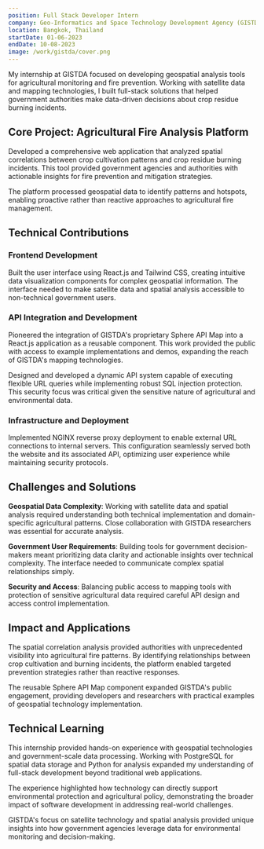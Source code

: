 ```yaml
---
position: Full Stack Developer Intern
company: Geo-Informatics and Space Technology Development Agency (GISTDA)
location: Bangkok, Thailand
startDate: 01-06-2023
endDate: 10-08-2023
image: /work/gistda/cover.png
---
```


My internship at GISTDA focused on developing geospatial analysis tools for agricultural monitoring and fire prevention. Working with satellite data and mapping technologies, I built full-stack solutions that helped government authorities make data-driven decisions about crop residue burning incidents.

## Core Project: Agricultural Fire Analysis Platform

Developed a comprehensive web application that analyzed spatial correlations between crop cultivation patterns and crop residue burning incidents. This tool provided government agencies and authorities with actionable insights for fire prevention and mitigation strategies.

The platform processed geospatial data to identify patterns and hotspots, enabling proactive rather than reactive approaches to agricultural fire management.

## Technical Contributions

### Frontend Development

Built the user interface using React.js and Tailwind CSS, creating intuitive data visualization components for complex geospatial information. The interface needed to make satellite data and spatial analysis accessible to non-technical government users.

### API Integration and Development

Pioneered the integration of GISTDA's proprietary Sphere API Map into a React.js application as a reusable component. This work provided the public with access to example implementations and demos, expanding the reach of GISTDA's mapping technologies.

Designed and developed a dynamic API system capable of executing flexible URL queries while implementing robust SQL injection protection. This security focus was critical given the sensitive nature of agricultural and environmental data.

### Infrastructure and Deployment

Implemented NGINX reverse proxy deployment to enable external URL connections to internal servers. This configuration seamlessly served both the website and its associated API, optimizing user experience while maintaining security protocols.

## Challenges and Solutions

**Geospatial Data Complexity**: Working with satellite data and spatial analysis required understanding both technical implementation and domain-specific agricultural patterns. Close collaboration with GISTDA researchers was essential for accurate analysis.

**Government User Requirements**: Building tools for government decision-makers meant prioritizing data clarity and actionable insights over technical complexity. The interface needed to communicate complex spatial relationships simply.

**Security and Access**: Balancing public access to mapping tools with protection of sensitive agricultural data required careful API design and access control implementation.

## Impact and Applications

The spatial correlation analysis provided authorities with unprecedented visibility into agricultural fire patterns. By identifying relationships between crop cultivation and burning incidents, the platform enabled targeted prevention strategies rather than reactive responses.

The reusable Sphere API Map component expanded GISTDA's public engagement, providing developers and researchers with practical examples of geospatial technology implementation.

## Technical Learning

This internship provided hands-on experience with geospatial technologies and government-scale data processing. Working with PostgreSQL for spatial data storage and Python for analysis expanded my understanding of full-stack development beyond traditional web applications.

The experience highlighted how technology can directly support environmental protection and agricultural policy, demonstrating the broader impact of software development in addressing real-world challenges.

GISTDA's focus on satellite technology and spatial analysis provided unique insights into how government agencies leverage data for environmental monitoring and decision-making.
